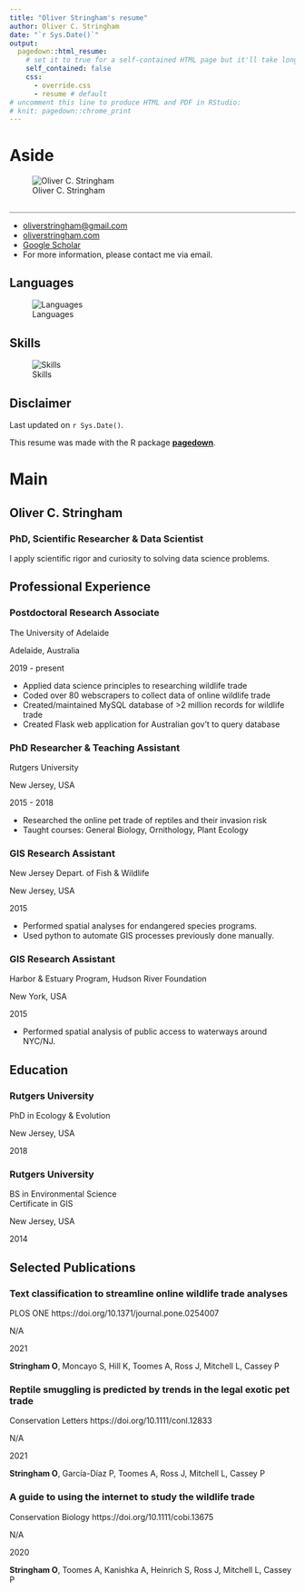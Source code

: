 ```yaml
--- 
title: "Oliver Stringham's resume"
author: Oliver C. Stringham
date: "`r Sys.Date()`"
output:
  pagedown::html_resume:
    # set it to true for a self-contained HTML page but it'll take longer to render
    self_contained: false
    css:
      - override.css
      - resume # default
# uncomment this line to produce HTML and PDF in RStudio:
# knit: pagedown::chrome_print
---
```



<!-- load outside plots -->
<!-- # ```{r message=TRUE, warning=TRUE, include=FALSE} -->
<!-- # library(ggplot2) -->
<!-- # skills_bar = readRDS('skills_bar.rds') -->
<!-- # ``` -->



<!-- Aside Section -->

# Aside

::: profile-pic
![Oliver C. Stringham](IMG_7351c2.jpg){width=85%;}
:::



<!-- Contact Info -->

## {#contact}
<hr style="height:1px;border-width:0;color:gray;background-color:gray">
-   <i class="fa fa-envelope"></i> [oliverstringham\@gmail.com](mailto:oliverstringham@gmail.com){.email}
-   <i class="fas fa-link"></i> [oliverstringham.com](https://oliverstringham.com/){.website}
-   <i class="ai ai-google-scholar-square ai-1x"></i>
[Google Scholar](https://scholar.google.com/citations?user=3ZhZiQgAAAAJ&hl=en){.google-scholar}
<!-- -   <i class="fa fa-github"></i> [GitHub](https://github.com/ocstringham){.github} -->
<!-- - <i class="fa fa-phone"></i> +1 000-000-0000 -->
-   For more information, please contact me via email.

<!-- Skills -->

## Languages {#languages}

![Languages](skills_bar.png)

<!--  ```{r echo=FALSE} -->
<!--  skills_bar -->
<!--  ``` -->

## Skills {#skills}

![Skills](skills_bar2.png)

<!-- Disclaimer -->

## Disclaimer {#disclaimer}

Last updated on `r Sys.Date()`.

This resume was made with the R package [**pagedown**](https://github.com/rstudio/pagedown).




<!-- Main Section -->


# Main

## Oliver C. Stringham {#title} 

### PhD, Scientific Researcher & Data Scientist

I apply scientific rigor and curiosity to solving data science problems. 



<!-- Professional Experience -->


## Professional Experience {data-icon="suitcase"}

### Postdoctoral Research Associate

The University of Adelaide

Adelaide, Australia

2019 - present

::: {.concise}
-   Applied data science principles to researching wildlife trade
-   Coded over 80 webscrapers to collect data of online wildlife trade
-   Created/maintained MySQL database of >2 million records for wildlife trade
-   Created Flask web application for Australian gov't to query database
:::

### PhD Researcher & Teaching Assistant

Rutgers University

New Jersey, USA

2015 - 2018

- Researched the online pet trade of reptiles and their invasion risk
- Taught courses: General Biology, Ornithology, Plant Ecology

### GIS Research Assistant

New Jersey Depart. of Fish & Wildlife

New Jersey, USA

2015

::: {.concise}
- Performed spatial analyses for endangered species programs.
- Used python to automate GIS processes previously done manually. 
:::

### GIS Research Assistant

Harbor & Estuary Program, Hudson River Foundation

New York, USA

2015

- Performed spatial analysis of public access to waterways around NYC/NJ.



<!-- Education -->

## Education {data-icon="graduation-cap" data-concise="true"}

### Rutgers University

PhD in Ecology & Evolution

New Jersey, USA

2018


### Rutgers University

BS in Environmental Science <br>
<!-- BS in Ecology, Evolution, & Natural Resources <br> -->
Certificate in GIS <i class="fa fa-globe-americas"></i>

New Jersey, USA

2014



<!-- Publications -->


## Selected Publications {data-icon="newspaper"}

### Text classification to streamline online wildlife trade analyses

PLOS ONE https://doi.org/10.1371/journal.pone.0254007

N/A

2021

**Stringham O**, Moncayo S, Hill K, Toomes A, Ross J, Mitchell L, Cassey P

### Reptile smuggling is predicted by trends in the legal exotic pet trade

Conservation Letters https://doi.org/10.1111/conl.12833

N/A

2021

**Stringham O**, García-Díaz P, Toomes A, Ross J, Mitchell L, Cassey P

### A guide to using the internet to study the wildlife trade

Conservation Biology https://doi.org/10.1111/cobi.13675

N/A

2020

**Stringham O**, Toomes A, Kanishka A, Heinrich S, Ross J, Mitchell L, Cassey P


